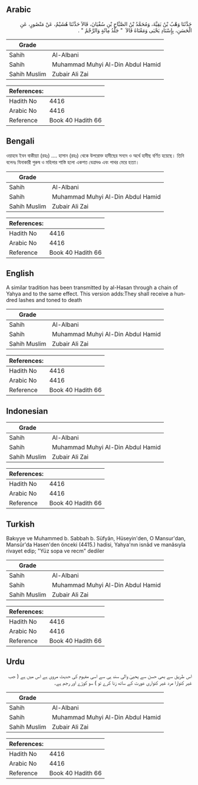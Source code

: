 ## Arabic


<div dir="rtl" lang="ar" style={{fontSize:'larger',backgroundColor:'#f8f9fa',padding:20}}>
حَدَّثَنَا وَهْبُ بْنُ بَقِيَّةَ، وَمُحَمَّدُ بْنُ الصَّبَّاحِ بْنِ سُفْيَانَ، قَالاَ حَدَّثَنَا هُشَيْمٌ، عَنْ مَنْصُورٍ، عَنِ الْحَسَنِ، بِإِسْنَادِ يَحْيَى وَمَعْنَاهُ قَالاَ ‏ "‏ جَلْدُ مِائَةٍ وَالرَّجْمُ ‏"‏ ‏.‏
</div>
<div style={{backgroundColor:'#f8f9fa',padding:20, marginBottom: 10}}><table> <thead> <tr> <th>Grade</th> <th></th> </tr> </thead> <tbody> <tr><td>Sahih</td><td>Al-Albani</td></tr><tr><td>Sahih</td><td>Muhammad Muhyi Al-Din Abdul Hamid</td></tr><tr><td>Sahih Muslim</td><td>Zubair Ali Zai</td></tr></tbody></table><table> <thead> <tr> <th>References:</th> <th></th> </tr> </thead> <tbody><tr><td>Hadith No</td><td>4416</td></tr><tr><td>Arabic No</td><td>4416</td></tr><tr><td>Reference</td><td>Book 40 Hadith 66</td></tr></tbody></table></div>

## Bengali


<div dir="ltr" lang="bn" style={{fontSize:'larger',backgroundColor:'#f8f9fa',padding:20}}>
ওয়াহাব ইবন বাকীয়্যা (রহঃ) .... হাসান (রহঃ) থেকে উপরোক্ত হাদীছের সনদে ও অর্থে হাদীছ বর্ণিত হয়েছে। তিনি বলেনঃ যিনাকারী পুরুষ ও মহিলার শাস্তি হলো একশত বেত্রাদণ্ড এবং পাথর মেরে হত্যা।
</div>
<div style={{backgroundColor:'#f8f9fa',padding:20, marginBottom: 10}}><table> <thead> <tr> <th>Grade</th> <th></th> </tr> </thead> <tbody> <tr><td>Sahih</td><td>Al-Albani</td></tr><tr><td>Sahih</td><td>Muhammad Muhyi Al-Din Abdul Hamid</td></tr><tr><td>Sahih Muslim</td><td>Zubair Ali Zai</td></tr></tbody></table><table> <thead> <tr> <th>References:</th> <th></th> </tr> </thead> <tbody><tr><td>Hadith No</td><td>4416</td></tr><tr><td>Arabic No</td><td>4416</td></tr><tr><td>Reference</td><td>Book 40 Hadith 66</td></tr></tbody></table></div>

## English


<div dir="ltr" lang="en" style={{fontSize:'larger',backgroundColor:'#f8f9fa',padding:20}}>
A similar tradition has been transmitted by al-Hasan through a chain of Yahya and to the same effect. This version adds:They shall receive a hundred lashes and toned to death
</div>
<div style={{backgroundColor:'#f8f9fa',padding:20, marginBottom: 10}}><table> <thead> <tr> <th>Grade</th> <th></th> </tr> </thead> <tbody> <tr><td>Sahih</td><td>Al-Albani</td></tr><tr><td>Sahih</td><td>Muhammad Muhyi Al-Din Abdul Hamid</td></tr><tr><td>Sahih Muslim</td><td>Zubair Ali Zai</td></tr></tbody></table><table> <thead> <tr> <th>References:</th> <th></th> </tr> </thead> <tbody><tr><td>Hadith No</td><td>4416</td></tr><tr><td>Arabic No</td><td>4416</td></tr><tr><td>Reference</td><td>Book 40 Hadith 66</td></tr></tbody></table></div>

## Indonesian


<div dir="ltr" lang="id" style={{fontSize:'larger',backgroundColor:'#f8f9fa',padding:20}}>

</div>
<div style={{backgroundColor:'#f8f9fa',padding:20, marginBottom: 10}}><table> <thead> <tr> <th>Grade</th> <th></th> </tr> </thead> <tbody> <tr><td>Sahih</td><td>Al-Albani</td></tr><tr><td>Sahih</td><td>Muhammad Muhyi Al-Din Abdul Hamid</td></tr><tr><td>Sahih Muslim</td><td>Zubair Ali Zai</td></tr></tbody></table><table> <thead> <tr> <th>References:</th> <th></th> </tr> </thead> <tbody><tr><td>Hadith No</td><td>4416</td></tr><tr><td>Arabic No</td><td>4416</td></tr><tr><td>Reference</td><td>Book 40 Hadith 66</td></tr></tbody></table></div>

## Turkish


<div dir="ltr" lang="tr" style={{fontSize:'larger',backgroundColor:'#f8f9fa',padding:20}}>
Bakıyye ve Muhammed b. Sabbah b. Süfyân, Hüseyin'den, O Mansur'dan, Mansûr'da Hasen'den önceki (4415.) hadisi, Yahya'nın isnâd ve manâsıyla rivayet edip; "Yüz sopa ve recm" dediler
</div>
<div style={{backgroundColor:'#f8f9fa',padding:20, marginBottom: 10}}><table> <thead> <tr> <th>Grade</th> <th></th> </tr> </thead> <tbody> <tr><td>Sahih</td><td>Al-Albani</td></tr><tr><td>Sahih</td><td>Muhammad Muhyi Al-Din Abdul Hamid</td></tr><tr><td>Sahih Muslim</td><td>Zubair Ali Zai</td></tr></tbody></table><table> <thead> <tr> <th>References:</th> <th></th> </tr> </thead> <tbody><tr><td>Hadith No</td><td>4416</td></tr><tr><td>Arabic No</td><td>4416</td></tr><tr><td>Reference</td><td>Book 40 Hadith 66</td></tr></tbody></table></div>

## Urdu


<div dir="rtl" lang="ur" style={{fontSize:'larger',backgroundColor:'#f8f9fa',padding:20}}>
اس طریق سے بھی حسن سے یحییٰ والی سند ہی سے اسی مفہوم کی حدیث مروی ہے اس میں ہے ( جب غیر کنوارا مرد غیر کنواری عورت کے ساتھ زنا کرے تو ) سو کوڑے اور رجم ہے۔
</div>
<div style={{backgroundColor:'#f8f9fa',padding:20, marginBottom: 10}}><table> <thead> <tr> <th>Grade</th> <th></th> </tr> </thead> <tbody> <tr><td>Sahih</td><td>Al-Albani</td></tr><tr><td>Sahih</td><td>Muhammad Muhyi Al-Din Abdul Hamid</td></tr><tr><td>Sahih Muslim</td><td>Zubair Ali Zai</td></tr></tbody></table><table> <thead> <tr> <th>References:</th> <th></th> </tr> </thead> <tbody><tr><td>Hadith No</td><td>4416</td></tr><tr><td>Arabic No</td><td>4416</td></tr><tr><td>Reference</td><td>Book 40 Hadith 66</td></tr></tbody></table></div>